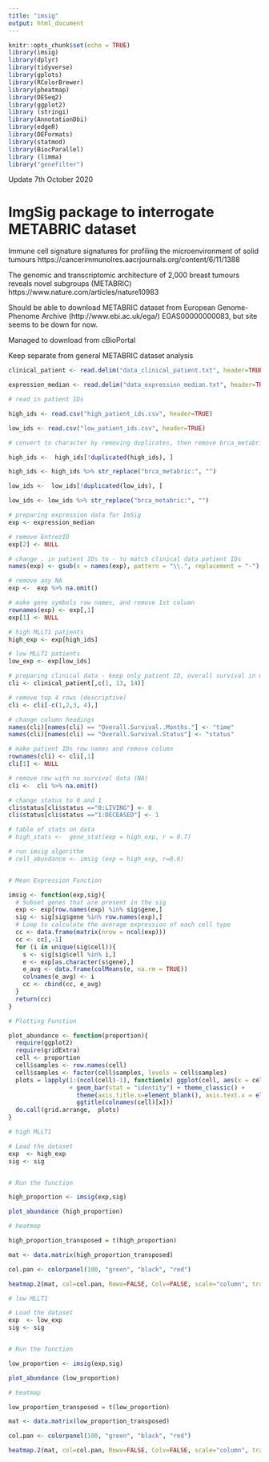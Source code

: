 ```yaml
---
title: "imsig"
output: html_document
---
```


```r
knitr::opts_chunk$set(echo = TRUE)
library(imsig)
library(dplyr)
library(tidyverse)
library(gplots)
library(RColorBrewer)
library(pheatmap)
library(DESeq2)
library(ggplot2)
library (stringi)
library(AnnotationDbi)
library(edgeR)
library(DEFormats)
library(statmod)
library(BiocParallel)
library (limma)
library("genefilter")
```

Update 7th October 2020

# ImgSig package to interrogate METABRIC dataset

Immune cell signature signatures for profiling the microenvironment of solid tumours https://cancerimmunolres.aacrjournals.org/content/6/11/1388

The genomic and transcriptomic architecture of 2,000 breast tumours reveals novel subgroups (METABRIC) https://www.nature.com/articles/nature10983

Should be able to download METABRIC dataset from European Genome-Phenome Archive (http://www.ebi.ac.uk/ega/) EGAS00000000083, but site seems to be down for now.

Managed to download from cBioPortal

Keep separate from general METABRIC dataset analysis

```r
clinical_patient <- read.delim("data_clinical_patient.txt", header=TRUE, na.strings = c("", "NA"))

expression_median <- read.delim("data_expression_median.txt", header=TRUE, na.strings = c("", "NA"))

# read in patient IDs

high_ids <- read.csv("high_patient_ids.csv", header=TRUE)

low_ids <- read.csv("low_patient_ids.csv", header=TRUE)

# convert to character by removing duplicates, then remove brca_metabric from each name

high_ids <-  high_ids[!duplicated(high_ids), ]

high_ids <- high_ids %>% str_replace("brca_metabric:", "")

low_ids <-  low_ids[!duplicated(low_ids), ]

low_ids <- low_ids %>% str_replace("brca_metabric:", "")

```

```r
# preparing expression data for ImSig
exp <- expression_median

# remove EntrezID
exp[2] <- NULL

# change . in patient IDs to - to match clinical data patient IDs
names(exp) <- gsub(x = names(exp), pattern = "\\.", replacement = "-")  

# remove any NA
exp <-  exp %>% na.omit()

# make gene symbols row names, and remove 1st column
rownames(exp) <- exp[,1]
exp[1] <- NULL

# high MLLT1 patients
high_exp <- exp[high_ids]

# low MLLT1 patients
low_exp <- exp[low_ids]

# preparing clinical data - keep only patient ID, overall survival in months and status (live/dead)
cli <- clinical_patient[,c(1, 13, 14)]

# remove top 4 rows (descriptive)
cli <- cli[-c(1,2,3, 4),]

# change column headings
names(cli)[names(cli) == "Overall.Survival..Months."] <- "time"
names(cli)[names(cli) == "Overall.Survival.Status"] <- "status"

# make patient IDs row names and remove column
rownames(cli) <- cli[,1]
cli[1] <- NULL

# remove row with no survival data (NA)
cli <-  cli %>% na.omit()

# change status to 0 and 1
cli$status[cli$status =="0:LIVING"] <- 0
cli$status[cli$status =="1:DECEASED"] <- 1
```

```r

# table of stats on data
# high_stats <-  gene_stat(exp = high_exp, r = 0.7)

# run imsig algorithm
# cell_abundance <- imsig (exp = high_exp, r=0.6)


# Mean Expression Function

imsig <- function(exp,sig){
  # Subset genes that are present in the sig
  exp <- exp[row.names(exp) %in% sig$gene,]
  sig <- sig[sig$gene %in% row.names(exp),]
  # Loop to calculate the average expression of each cell type
  cc <- data.frame(matrix(nrow = ncol(exp)))
  cc <- cc[,-1]
  for (i in unique(sig$cell)){
    s <- sig[sig$cell %in% i,]
    e <- exp[as.character(s$gene),]
    e_avg <- data.frame(colMeans(e, na.rm = TRUE))
    colnames(e_avg) <- i
    cc <- cbind(cc, e_avg)
  }
  return(cc)
}

# Plotting Function

plot_abundance <- function(proportion){
  require(ggplot2)
  require(gridExtra)
  cell <- proportion
  cell$samples <- row.names(cell)
  cell$samples <- factor(cell$samples, levels = cell$samples)
  plots = lapply(1:(ncol(cell)-1), function(x) ggplot(cell, aes(x = cell$samples, y = cell[,x]))
                 + geom_bar(stat = "identity") + theme_classic() +
                   theme(axis.title.x=element_blank(), axis.text.x = element_text(angle = 90, hjust = 1), axis.title.y=element_blank())+
                   ggtitle(colnames(cell)[x]))
  do.call(grid.arrange,  plots)
}


```

```r
# high MLLT1

# Load the dataset
exp  <- high_exp
sig <- sig


# Run the function

high_proportion <- imsig(exp,sig)

plot_abundance (high_proportion)

# heatmap

high_proportion_transposed = t(high_proportion)

mat <- data.matrix(high_proportion_transposed)

col.pan <- colorpanel(100, "green", "black", "red")

heatmap.2(mat, col=col.pan, Rowv=FALSE, Colv=FALSE, scale="column", trace="none", dendrogram="none", cexRow=0.9, cexCol=0.1, density.info="none")

```

```r
# low MLLT1

# Load the dataset
exp  <- low_exp
sig <- sig


# Run the function

low_proportion <- imsig(exp,sig)

plot_abundance (low_proportion)

# heatmap

low_proportion_transposed = t(low_proportion)

mat <- data.matrix(low_proportion_transposed)

col.pan <- colorpanel(100, "green", "black", "red")

heatmap.2(mat, col=col.pan, Rowv=FALSE, Colv=FALSE, scale="column", trace="none", dendrogram="none", cexRow=0.9, cexCol=0.1, density.info="none")

```
